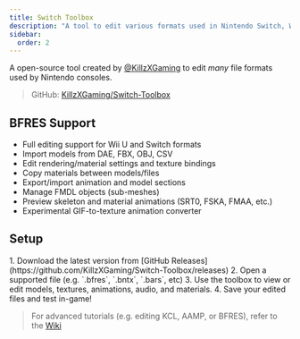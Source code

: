 ```yaml
---
title: Switch Toolbox
description: "A tool to edit various formats used in Nintendo Switch, Wii U, and 3DS games."
sidebar:
  order: 2
---
```



A open-source tool created by [@KillzXGaming](https://github.com/KillzXGaming) to edit _many_ file formats used by Nintendo consoles.  
> GitHub: [KillzXGaming/Switch-Toolbox](https://github.com/KillzXGaming/Switch-Toolbox)

## BFRES Support
- Full editing support for Wii U and Switch formats
- Import models from DAE, FBX, OBJ, CSV
- Edit rendering/material settings and texture bindings
- Copy materials between models/files
- Export/import animation and model sections
- Manage FMDL objects (sub-meshes)
- Preview skeleton and material animations (SRT0, FSKA, FMAA, etc.)
- Experimental GIF-to-texture animation converter

## Setup

<Steps>
    1. Download the latest version from [GitHub Releases](https://github.com/KillzXGaming/Switch-Toolbox/releases)
    2. Open a supported file (e.g. `.bfres`, `.bntx`, `.bars`, etc)  
    3. Use the toolbox to view or edit models, textures, animations, audio, and materials.
    4. Save your edited files and test in-game!
</Steps>

> For advanced tutorials (e.g. editing KCL, AAMP, or BFRES), refer to the [Wiki](https://github.com/KillzXGaming/Switch-Toolbox/wiki)